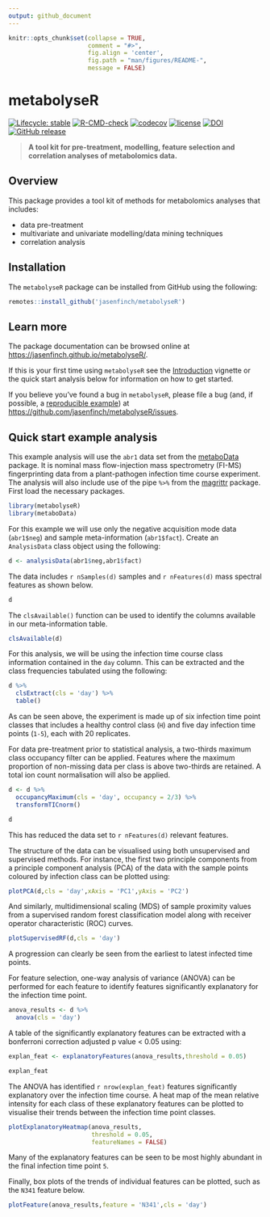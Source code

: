 ```yaml
---
output: github_document
---
```


<!-- README.md is generated from README.Rmd. Please edit that file -->

```r
knitr::opts_chunk$set(collapse = TRUE, 
                      comment = "#>",
                      fig.align = 'center',
                      fig.path = "man/figures/README-",
                      message = FALSE)
```

# metabolyseR

<!-- badges: start -->
[![Lifecycle: stable](https://img.shields.io/badge/lifecycle-stable-brightgreen.svg)](https://lifecycle.r-lib.org/articles/stages.html#stable)
[![R-CMD-check](https://github.com/jasenfinch/metabolyseR/workflows/R-CMD-check/badge.svg)](https://github.com/jasenfinch/metabolyseR/actions)
[![codecov](https://codecov.io/gh/jasenfinch/metabolyseR/branch/master/graph/badge.svg)](https://codecov.io/gh/jasenfinch/metabolyseR/branch/master) 
[![license](https://img.shields.io/badge/license-GNU%20GPL%20v3.0-blue.svg)](https://github.com/jasenfinch/metabolyseR/blob/master/DESCRIPTION)
[![DOI](https://zenodo.org/badge/88983134.svg)](https://zenodo.org/badge/latestdoi/88983134)
[![GitHub release](https://img.shields.io/github/release/jasenfinch/metabolyseR.svg)](https://GitHub.com/jasenfinch/metabolyseR/releases/)
<!-- badges: end -->

> **A tool kit for pre-treatment, modelling, feature selection and correlation analyses of metabolomics data.**

## Overview

This package provides a tool kit of methods for metabolomics analyses that includes: 

* data pre-treatment
* multivariate and univariate modelling/data mining techniques
* correlation analysis

## Installation

The `metabolyseR` package can be installed from GitHub using the following:

```r
remotes::install_github('jasenfinch/metabolyseR')
```

## Learn more

The package documentation can be browsed online at <https://jasenfinch.github.io/metabolyseR/>. 

If this is your first time using `metabolyseR` see the [Introduction](https://jasenfinch.github.io/metabolyseR/articles/metabolyseR.html) vignette or the quick start analysis below for information on how to get started.

If you believe you've found a bug in `metabolyseR`, please file a bug (and, if
possible, a [reproducible example](https://reprex.tidyverse.org)) at
<https://github.com/jasenfinch/metabolyseR/issues>.

## Quick start example analysis

This example analysis will use the `abr1` data set from the [metaboData](https://aberhrml.github.io/metaboData/) package. 
It is nominal mass flow-injection mass spectrometry (FI-MS) fingerprinting data from a plant-pathogen infection time course experiment.
The analysis will also include use of the pipe `%>%` from the [magrittr](https://magrittr.tidyverse.org/) package.
First load the necessary packages.

```r
library(metabolyseR)
library(metaboData)
```

For this example we will use only the negative acquisition mode data (`abr1$neg`) and sample meta-information (`abr1$fact`).
Create an `AnalysisData` class object using the following:

```r
d <- analysisData(abr1$neg,abr1$fact)
```

The data includes `r nSamples(d)` samples and `r nFeatures(d)` mass spectral features as shown below.

```r
d
```

The `clsAvailable()` function can be used to identify the columns available in our meta-information table. 

```r
clsAvailable(d)
```

For this analysis, we will be using the infection time course class information contained in the `day` column.
This can be extracted and the class frequencies tabulated using the following:

```r
d %>%
  clsExtract(cls = 'day') %>%
  table()
```

As can be seen above, the experiment is made up of six infection time point classes that includes a healthy control class (`H`) and five day infection time points (`1-5`), each with 20 replicates. 

For data pre-treatment prior to statistical analysis, a two-thirds maximum class occupancy filter can be applied.
Features where the maximum proportion of non-missing data per class is above two-thirds are retained.
A total ion count normalisation will also be applied.

```r
d <- d %>%
  occupancyMaximum(cls = 'day', occupancy = 2/3) %>%
  transformTICnorm()
```

```r
d
```

This has reduced the data set to `r nFeatures(d)` relevant features.

The structure of the data can be visualised using both unsupervised and supervised methods. For instance, the first two principle components from a principle component analysis (PCA) of the data with the sample points coloured by infection class can be plotted using: 

```r
plotPCA(d,cls = 'day',xAxis = 'PC1',yAxis = 'PC2')
```

And similarly, multidimensional scaling (MDS) of sample proximity values from a supervised random forest classification model along with receiver operator characteristic (ROC) curves.

```r
plotSupervisedRF(d,cls = 'day')
```

A progression can clearly be seen from the earliest to latest infected time points.

For feature selection, one-way analysis of variance (ANOVA) can be performed for each feature to identify features significantly explanatory for the infection time point.

```r
anova_results <- d %>%
  anova(cls = 'day')
```

A table of the significantly explanatory features can be extracted with a bonferroni correction adjusted p value < 0.05 using:

```r
explan_feat <- explanatoryFeatures(anova_results,threshold = 0.05)
```

```r
explan_feat
```

The ANOVA has identified `r nrow(explan_feat)` features significantly explanatory over the infection time course.
A heat map of the mean relative intensity for each class of these explanatory features can be plotted to visualise their trends between the infection time point classes.

```r
plotExplanatoryHeatmap(anova_results,
                       threshold = 0.05,
                       featureNames = FALSE)
```

Many of the explanatory features can be seen to be most highly abundant in the final infection time point `5`.

Finally, box plots of the trends of individual features can be plotted, such as the `N341` feature below.

```r
plotFeature(anova_results,feature = 'N341',cls = 'day')
```
